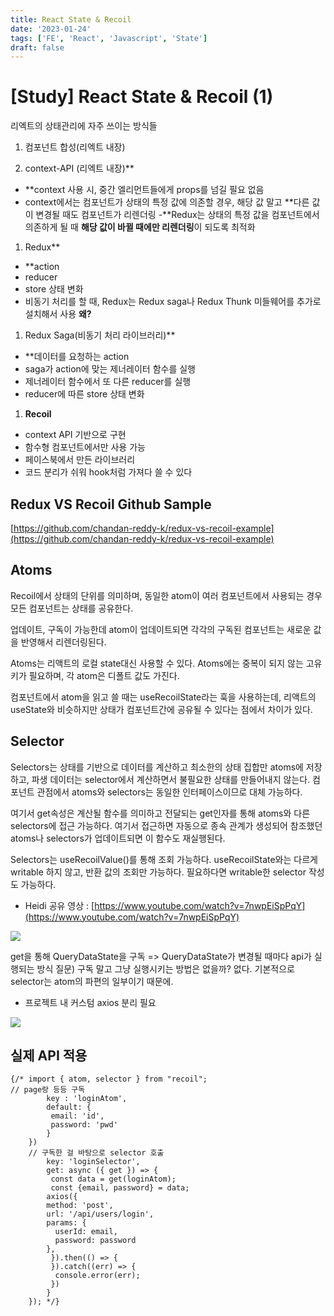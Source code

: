 ```yaml
---
title: React State & Recoil
date: '2023-01-24'
tags: ['FE', 'React', 'Javascript', 'State']
draft: false
---
```


# [Study] React State & Recoil (1)

리엑트의 상태관리에 자주 쓰이는 방식들

1. 컴포넌트 합성(리엑트 내장)

1. context-API (리엑트 내장)**
- **context 사용 시, 중간 엘리먼트들에게 props를 넘길 필요 없음
- context에서는 컴포넌트가 상태의 특정 값에 의존할 경우, 해당 값 말고 **다른 값이 변경될 때도 컴포넌트가 리렌더링
-**Redux는 상태의 특정 값을 컴포넌트에서 의존하게 될 때 **해당 값이 바뀔 때에만 리렌더링**이 되도록 최적화

1. Redux**
- **action
- reducer
- store 상태 변화
- 비동기 처리를 할 때, Redux는 Redux saga나 Redux Thunk 미들웨어를 추가로 설치해서 사용
**왜?**

1. Redux Saga(비동기 처리 라이브러리)**
- **데이터를 요청하는 action
- saga가 action에 맞는 제너레이터 함수를 실행
- 제너레이터 함수에서 또 다른 reducer를 실행
- reducer에 따른 store 상태 변화

1. **Recoil**
- context API 기반으로 구현
- 함수형 컴포넌트에서만 사용 가능
- 페이스북에서 만든 라이브러리
- 코드 분리가 쉬워 hook처럼 가져다 쓸 수 있다

## Redux VS Recoil Github Sample

[https://github.com/chandan-reddy-k/redux-vs-recoil-example](https://github.com/chandan-reddy-k/redux-vs-recoil-example)

## Atoms

Recoil에서 상태의 단위를 의미하며, 동일한 atom이 여러 컴포넌트에서 사용되는 경우 모든 컴포넌트는 상태를 공유한다.

업데이트, 구독이 가능한데 atom이 업데이트되면 각각의 구독된 컴포넌트는 새로운 값을 반영해서 리렌더링된다.

Atoms는 리액트의 로컬 state대신 사용할 수 있다. Atoms에는 중복이 되지 않는 고유 키가 필요하며, 각 atom은 디폴트 값도 가진다.

컴포넌트에서 atom을 읽고 쓸 때는 useRecoilState라는 훅을 사용하는데, 리액트의 useState와 비슷하지만 상태가 컴포넌트간에 공유될 수 있다는 점에서 차이가 있다.

## Selector

Selectors는 상태를 기반으로 데이터를 계산하고 최소한의 상태 집합만 atoms에 저장하고, 파생 데이터는 selector에서 계산하면서 불필요한 상태를 만들어내지 않는다. 컴포넌트 관점에서 atoms와 selectors는 동일한 인터페이스이므로 대체 가능하다.

여기서 get속성은 계산될 함수를 의미하고 전달되는 get인자를 통해 atoms와 다른 selectors에 접근 가능하다. 여기서 접근하면 자동으로 종속 관계가 생성되어 참조했던 atoms나 selectors가 업데이트되면 이 함수도 재실행된다.

Selectors는 useRecoilValue()를 통해 조회 가능하다. useRecoilState와는 다르게 writable 하지 않고, 반환 값의 조회만 가능하다. 필요하다면 writable한 selector 작성도 가능하다.

* Heidi 공유 영상 
: [https://www.youtube.com/watch?v=7nwpEiSpPqY](https://www.youtube.com/watch?v=7nwpEiSpPqY)

![](https://cdn-images-1.medium.com/max/5652/1*9pS3mjcx9net5vvS-5Y8Nw.png)

get을 통해 QueryDataState을 구독
=> QueryDataState가 변경될 때마다 api가 실행되는 방식
질문) 구독 말고 그냥 실행시키는 방법은 없을까?
없다. 기본적으로 selector는 atom의 파편의 일부이기 때문에.

* 프로젝트 내 커스텀 axios 분리 필요

![](https://cdn-images-1.medium.com/max/2000/1*MKw_v9l_8ieZruSI0NuxSQ.png)

## 실제 API 적용

    {/* import { atom, selector } from "recoil";
    // page랑 등등 구독  
            key : 'loginAtom',
            default: {  
             email: 'id',  
             password: 'pwd'  
            }  
        })  
        // 구독한 걸 바탕으로 selector 호출  
            key: 'loginSelector',  
            get: async ({ get }) => {  
             const data = get(loginAtom);  
             const {email, password} = data;  
            axios({  
            method: 'post',  
            url: '/api/users/login',  
            params: {  
              userId: email,  
              password: password  
            },  
             }).then(() => {  
             }).catch((err) => {  
              console.error(err);  
             })  
            }  
        }); */}
